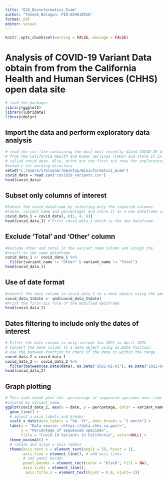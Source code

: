 ```yaml
---
title: "Q10_Bioinformatics_Exam"
author: "Toheeb_Balogun; PID:A59018916"
format: pdf
editor: visual
---
```


```r
knitr::opts_chunk$set(warning = FALSE, message = FALSE) 
```

# Analysis of COVID-19 Variant Data obtain from from the California Health and Human Services (CHHS) open data site
```r
# Load the packages
library(ggplot2)
library(lubridate)
library(dplyr)
```

## Import the data and perform exploratory data analysis 
```r
# read the csv file containing the most most recently dated COVID-19 Variant Data 
# from the California Health and Human Services (CHHS) and store it in a data frame 
# called covid_data. Also, print out the first six rows for exploratory analysis 
#setwd = set working directory
setwd("C:/Users/ITSloaner/Desktop/Bioinformatics_exam")
covid_data = read.csv('covid19_variants.csv') 
head(covid_data)
```


## Subset only columns of interest 
```r
#Subset the covid dataframe by selecting only the required columns 
#(date, variant_name and percentage) and store it in a new dataframe called covid_data_1
covid_data_1 = covid_data[, c(1, 4, 6)]
head(covid_data_1) # Print covid_data_1 which is the new dataframe 
```


## Exclude 'Total' and 'Other' column
```r
#exclude other and total in the variant_name column and assign the
#result to the same dataframe 
covid_data_1 <- covid_data_1 %>% 
  filter(variant_name != "Other" & variant_name != "Total") 
head(covid_data_1)
```

## Use of date format 
```r
#convert the date column in covid_data_1 to a date object using the ymd function 
covid_data_1$date <- ymd(covid_data_1$date)
#Print the first-six role of the modified dataframe
head(covid_data_1)
```


## Dates filtering to include only the dates of interest 
```r
# Filter the date column to only include Jan 2021 to April 2022
# Convert the date column to a date object using as.Date function
# Use the between function to check if the date is within the range
covid_data_2 = covid_data_1
covid_data_2 <- covid_data_2 %>%
  filter(between(as.Date(date), as.Date("2021-01-01"), as.Date("2022-04-30")))
head(covid_data_2)
```


## Graph plotting 
```r
# This code chunk plot the  percentage of sequenced specimen over time 
#colored by variant_name. 
ggplot(covid_data_2, aes(x = date, y = percentage, color = variant_name)) +
  geom_line() +
  # adjust x-axis labels and breaks
  scale_x_date(date_labels = "%b. %Y", date_breaks = "1 month") + 
  labs(x = "Data source: <https://data.chhs.ca.gov/>", 
       y = "Percentage of sequenced specimen", 
       title = "Covid-19 Variants in California", color=NULL) +
  theme_minimal() +
  # rotate and align x-axis labels
  theme(axis.text.x = element_text(angle = 55, hjust = 1), 
        axis.line = element_line(), # add axis lines
        # add panel border
        panel.border = element_rect(color = "black", fill = NA),
        axis.ticks = element_line(),
         axis.title.x = element_text(hjust = 0.8, vjust=-2))
```

